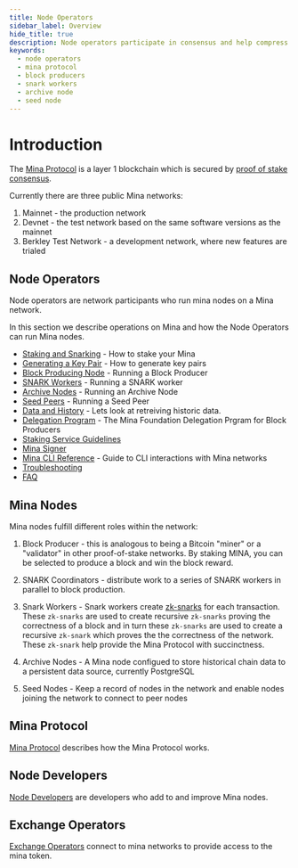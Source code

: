 ```yaml
---
title: Node Operators
sidebar_label: Overview
hide_title: true
description: Node operators participate in consensus and help compress data by generating zk-SNARKs.
keywords:
  - node operators
  - mina protocol
  - block producers
  - snark workers
  - archive node
  - seed node
---
```


# Introduction

The [Mina Protocol](/mina-protocol) is a layer 1 blockchain which is secured by [proof of stake consensus](/mina-protocol/proof-of-stake).

Currently there are three public Mina networks:

1. Mainnet - the production network
2. Devnet - the test network based on the same software versions as the mainnet
3. Berkley Test Network - a development network, where new features are trialed

## Node Operators

Node operators are network participants who run mina nodes on a Mina network.

In this section we describe operations on Mina and how the Node Operators can run Mina nodes.

- [Staking and Snarking](/node-operators/staking-and-snarking) - How to stake your Mina
- [Generating a Key Pair](/node-operators/generating-a-keypair) - How to generate key pairs
- [Block Producing Node](/node-operators/block-producer-node) - Running a Block Producer
- [SNARK Workers](/node-operators/snark-workers) - Running a SNARK worker
- [Archive Nodes](/node-operators/archive-nodes) - Running an Archive Node
- [Seed Peers](/node-operators/seed-peers) - Running a Seed Peer
- [Data and History](/node-operators/data-and-history) - Lets look at retreiving historic data.
- [Delegation Program](/node-operators/delegation-program) - The Mina Foundation Delegation Prgram for Block Producers 
- [Staking Service Guidelines](/node-operators/staking-service-guidelines)
- [Mina Signer](/node-operators/mina-signer)
- [Mina CLI Reference](/node-operators/mina-cli-reference) - Guide to CLI interactions with Mina networks 
- [Troubleshooting](/node-operators/troubleshooting)
- [FAQ](/node-operators/faq)


## Mina Nodes

Mina nodes fulfill different roles within the network:

1. Block Producer - this is analogous to being a Bitcoin "miner" or a "validator" in other proof-of-stake networks. By staking MINA, you can be selected to produce a block and win the block reward.

2. SNARK Coordinators - distribute work to a series of SNARK workers in parallel to block production.

3. Snark Workers -  Snark workers create [zk-snarks](https://minaprotocol.com/blog/what-are-zk-snarks) for each transaction. These `zk-snarks` are used to create recursive `zk-snarks` proving the correctness of a block and in turn these `zk-snarks` are used to create a recursive `zk-snark` which proves the the correctness of the network. These `zk-snark` help provide the Mina Protocol with succinctness. 

4. Archive Nodes - A Mina node configued to store historical chain data to a persistent data source, currently PostgreSQL

5. Seed Nodes - Keep a record of nodes in the network and enable nodes joining the network to connect to peer nodes


## Mina Protocol

[Mina Protocol](../mina-protocol) describes how the Mina Protocol works.

## Node Developers

[Node Developers](../node-developers) are developers who add to and improve Mina nodes.

## Exchange Operators

[Exchange Operators](../exchange-operators/faq) connect to mina networks to provide access to the mina token.
